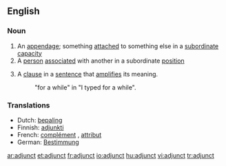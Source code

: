 ==English==

===Noun===
{{en-noun}}

# An [[appendage]]; something [[attach]]ed to something else in a [[subordinate]] [[capacity]]
# A [[person]] [[associate]]d with another in a subordinate [[position]]
# {{grammar}} A [[clause]] in a [[sentence]] that [[amplify|amplifies]] its meaning.
#: "for a while" in "I typed for a while".

===Translations===
{{rfc-level|Translations at L3+ (AutoFormat would have corrected level of Translations)}}
*Dutch: [[bepaling]] {{f}}
*Finnish: [[adjunkti]]
*French: [[complément]] {{m}}, [[attribut]] {{m}}
*German: [[Bestimmung]] {{f}}

[[ar:adjunct]]
[[et:adjunct]]
[[fr:adjunct]]
[[io:adjunct]]
[[hu:adjunct]]
[[vi:adjunct]]
[[tr:adjunct]]